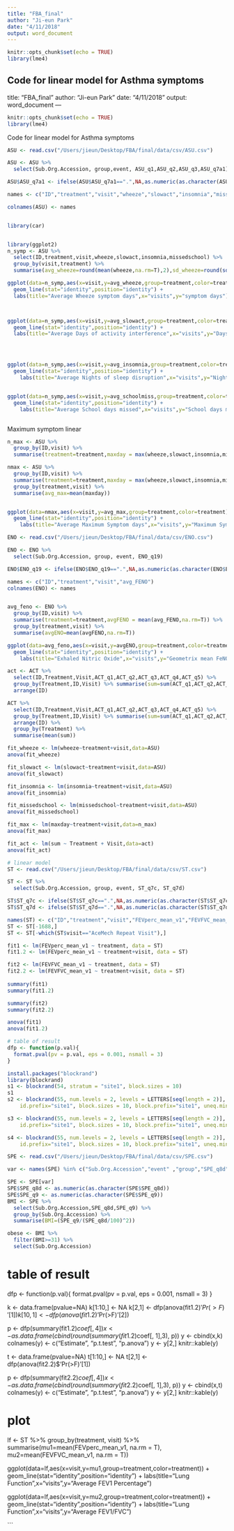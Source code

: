 ```yaml
---
title: "FBA_final"
author: "Ji-eun Park"
date: "4/11/2018"
output: word_document
---
```


```r
knitr::opts_chunk$set(echo = TRUE)
library(lme4)

```

Code for linear model for Asthma symptoms
---
title: "FBA_final"
author: "Ji-eun Park"
date: "4/11/2018"
output: word_document
---

```r
knitr::opts_chunk$set(echo = TRUE)
library(lme4)

```

Code for linear model for Asthma symptoms

```r
ASU <- read.csv("/Users/jieun/Desktop/FBA/final/data/csv/ASU.csv")

ASU <- ASU %>%
  select(Sub.Org.Accession, group,event, ASU_q1,ASU_q2,ASU_q3,ASU_q7a1)

ASU$ASU_q7a1 <- ifelse(ASU$ASU_q7a1==".",NA,as.numeric(as.character(ASU$ASU_q7a1)))

names <- c("ID","treatment","visit","wheeze","slowact","insomnia","missedschool")

colnames(ASU) <- names


library(car)


library(ggplot2)
n_symp <- ASU %>%
  select(ID,treatment,visit,wheeze,slowact,insomnia,missedschool) %>%
  group_by(visit,treatment) %>%
  summarise(avg_wheeze=round(mean(wheeze,na.rm=T),2),sd_wheeze=round(sd(wheeze,na.rm=T),2),avg_slowact=round(mean(slowact,na.rm=T),2),sd_slowact=round(sd(slowact,na.rm=T),2),avg_insomnia=round(mean(insomnia,na.rm=T),2),sd_insomnia=round(sd(insomnia,na.rm=T),2),avg_schoolmiss=round(mean(missedschool,na.rm=T),2),sd_schoolmiss=round(sd(missedschool,na.rm=T),2))

ggplot(data=n_symp,aes(x=visit,y=avg_wheeze,group=treatment,color=treatment)) +
  geom_line(stat="identity",position="identity") +
  labs(title="Average Wheeze symptom days",x="visits",y="symptom days")



ggplot(data=n_symp,aes(x=visit,y=avg_slowact,group=treatment,color=treatment)) +
  geom_line(stat="identity",position="identity") +
  labs(title="Average Days of activity interference",x="visits",y="Days of activity interference")




ggplot(data=n_symp,aes(x=visit,y=avg_insomnia,group=treatment,color=treatment)) +
  geom_line(stat="identity",position="identity") +
    labs(title="Average Nights of sleep disruption",x="visits",y="Nights of sleep disruption")


ggplot(data=n_symp,aes(x=visit,y=avg_schoolmiss,group=treatment,color=treatment)) +
  geom_line(stat="identity",position="identity") +
    labs(title="Average School days missed",x="visits",y="School days missed")



```

Maximum symptom linear

```r
n_max <- ASU %>%
  group_by(ID,visit) %>%
  summarise(treatment=treatment,maxday = max(wheeze,slowact,insomnia,missedschool,na.rm=T)) 

nmax <- ASU %>%
  group_by(ID,visit) %>%
  summarise(treatment=treatment,maxday = max(wheeze,slowact,insomnia,missedschool,na.rm=T)) %>%
  group_by(treatment,visit) %>%
  summarise(avg_max=mean(maxday))


ggplot(data=nmax,aes(x=visit,y=avg_max,group=treatment,color=treatment)) +
  geom_line(stat="identity",position="identity") +
    labs(title="Average Maximum Symptom days",x="visits",y="Maximum Symptom days")
```

```r
ENO <- read.csv("/Users/jieun/Desktop/FBA/final/data/csv/ENO.csv")

ENO <- ENO %>%
  select(Sub.Org.Accession, group, event, ENO_q19)

ENO$ENO_q19 <- ifelse(ENO$ENO_q19==".",NA,as.numeric(as.character(ENO$ENO_q19)))

names <- c("ID","treatment","visit","avg_FENO")
colnames(ENO) <- names


avg_feno <- ENO %>%
  group_by(ID,visit) %>%
  summarise(treatment=treatment,avgFENO = mean(avg_FENO,na.rm=T)) %>%
  group_by(treatment,visit) %>%
  summarise(avgENO=mean(avgFENO,na.rm=T))

ggplot(data=avg_feno,aes(x=visit,y=avgENO,group=treatment,color=treatment)) +
  geom_line(stat="identity",position="identity") +
    labs(title="Exhaled Nitric Oxide",x="visits",y="Geometrix mean FeNO(ppb)")
```

```r
act <- ACT %>%
  select(ID,Treatment,Visit,ACT_q1,ACT_q2,ACT_q3,ACT_q4,ACT_q5) %>%
  group_by(Treatment,ID,Visit) %>% summarise(sum=sum(ACT_q1,ACT_q2,ACT_q3,ACT_q4,ACT_q5,na.rm=T)) %>%
  arrange(ID)

ACT %>%
  select(ID,Treatment,Visit,ACT_q1,ACT_q2,ACT_q3,ACT_q4,ACT_q5) %>%
  group_by(Treatment,ID,Visit) %>% summarise(sum=sum(ACT_q1,ACT_q2,ACT_q3,ACT_q4,ACT_q5,na.rm=T)) %>%
  arrange(ID) %>%
  group_by(Treatment) %>%
  summarise(mean(sum))

```

```r
fit_wheeze <- lm(wheeze~treatment+visit,data=ASU)
anova(fit_wheeze)

fit_slowact <- lm(slowact~treatment+visit,data=ASU)
anova(fit_slowact)

fit_insomnia <- lm(insomnia~treatment+visit,data=ASU)
anova(fit_insomnia)

fit_missedschool <- lm(missedschool~treatment+visit,data=ASU)
anova(fit_missedschool)

fit_max <- lm(maxday~treatment+visit,data=n_max)
anova(fit_max)

fit_act <- lm(sum ~ Treatment + Visit,data=act)
anova(fit_act)

```

```r
# linear model
ST <- read.csv("/Users/jieun/Desktop/FBA/final/data/csv/ST.csv")

ST <- ST %>%
  select(Sub.Org.Accession, group, event, ST_q7c, ST_q7d)

ST$ST_q7c <- ifelse(ST$ST_q7c==".",NA,as.numeric(as.character(ST$ST_q7c)))
ST$ST_q7d <- ifelse(ST$ST_q7d==".",NA,as.numeric(as.character(ST$ST_q7d)))

names(ST) <- c("ID","treatment","visit","FEVperc_mean_v1","FEVFVC_mean_v1")
ST <- ST[-1688,]
ST <- ST[-which(ST$visit=="AceMech Repeat Visit"),]

fit1 <- lm(FEVperc_mean_v1 ~ treatment, data = ST)
fit1.2 <- lm(FEVperc_mean_v1 ~ treatment+visit, data = ST)

fit2 <- lm(FEVFVC_mean_v1 ~ treatment, data = ST)
fit2.2 <- lm(FEVFVC_mean_v1 ~ treatment+visit, data = ST)
  
summary(fit1)
summary(fit1.2)

summary(fit2)
summary(fit2.2)

anova(fit1)
anova(fit1.2)

# table of result
dfp <- function(p.val){
  format.pval(pv = p.val, eps = 0.001, nsmall = 3)
}


```

```r
install.packages("blockrand")
library(blockrand)
s1 <- blockrand(54, stratum = "site1", block.sizes = 10)
s1
s2 <- blockrand(55, num.levels = 2, levels = LETTERS[seq(length = 2)],
    id.prefix="site1", block.sizes = 10, block.prefix="site1", uneq.min=0, uneq.maxit=10)

s3 <- blockrand(55, num.levels = 2, levels = LETTERS[seq(length = 2)],
    id.prefix="site1", block.sizes = 10, block.prefix="site1", uneq.min=0, uneq.maxit=10)

s4 <- blockrand(55, num.levels = 2, levels = LETTERS[seq(length = 2)],
    id.prefix="site1", block.sizes = 10, block.prefix="site1", uneq.min=0, uneq.maxit=10)

```


```r
SPE <- read.csv("/Users/jieun/Desktop/FBA/final/data/csv/SPE.csv")

var <- names(SPE) %in% c("Sub.Org.Accession","event" ,"group","SPE_q8d","SPE_q9") 

SPE <- SPE[var]
SPE$SPE_q8d <- as.numeric(as.character(SPE$SPE_q8d))
SPE$SPE_q9 <- as.numeric(as.character(SPE$SPE_q9))
BMI <- SPE %>%
  select(Sub.Org.Accession,SPE_q8d,SPE_q9) %>%
  group_by(Sub.Org.Accession) %>%
  summarise(BMI=(SPE_q9/(SPE_q8d/100)^2))

obese <- BMI %>%
  filter(BMI>=31) %>%
  select(Sub.Org.Accession)

```







# table of result
dfp <- function(p.val){
  format.pval(pv = p.val, eps = 0.001, nsmall = 3)
}

k <- data.frame(pvalue=NA)
k[1:10,] <- NA
k[2,1] <- dfp(anova(fit1.2)$'Pr(>F)'[1])
k[10,1] <- dfp(anova(fit1.2)$'Pr(>F)'[2])

p <- dfp(summary(fit1.2)$coef[, 4])
x <- as.data.frame(cbind(round(summary(fit1.2)$coef[, 1],3), p))
y <- cbind(x,k)
colnames(y) <- c("Estimate", "p.t.test", "p.anova")
y <- y[2,]
knitr::kable(y)

t <- data.frame(pvalue=NA)
t[1:10,] <- NA
t[2,1] <- dfp(anova(fit2.2)$'Pr(>F)'[1])

p <- dfp(summary(fit2.2)$coef[, 4])
x <- as.data.frame(cbind(round(summary(fit2.2)$coef[, 1],3), p))
y <- cbind(x,t)
colnames(y) <- c("Estimate", "p.t.test", "p.anova")
y <- y[2,]
knitr::kable(y)

# plot
lf <- ST %>%
  group_by(treatment, visit) %>%
  summarise(mu1=mean(FEVperc_mean_v1, na.rm = T), mu2=mean(FEVFVC_mean_v1, na.rm = T))


ggplot(data=lf,aes(x=visit,y=mu1,group=treatment,color=treatment)) +
  geom_line(stat="identity",position="identity") +
    labs(title="Lung Function",x="visits",y="Average FEV1 Percentage")

ggplot(data=lf,aes(x=visit,y=mu2,group=treatment,color=treatment)) +
  geom_line(stat="identity",position="identity") +
    labs(title="Lung Function",x="visits",y="Average FEV1/FVC")

```

